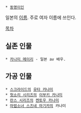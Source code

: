 * [[동명이인]]

일본의 [[이름]]. 주로 여자 이름에 쓰인다.

[[목차]]
== 실존 인물 ==
 * [[카나미 메이리]] - 일본 av 배우.

== 가공 인물 ==
 * [[스크라이드]]의 [[유타 카나미]]
 * [[헛소리 시리즈]]의 [[이부키 카나미]]
 * [[란스 시리즈]]의 [[켄토우 카나미]]
 * [[마법소녀 스즈네 마기카]]의 카나미
